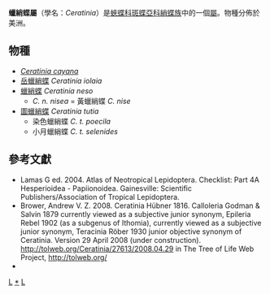 {{NoteTA|G1=Butterfly}}
{{Automatic Taxobox
| taxon = Ceratinia
| authority = Hübner, 1816
| image = Ceratinia tutia dorilla (23912276649).jpg
| image_caption = [[圖蠟綃蝶|圖蠟綃蝶]]<br />''Ceratinia tutia''
| type_species = [[蠟綃蝶|蠟綃蝶]]<br />''Nereis neso''
| type_species_authority = Hübner, [1806]
| subdivision_ranks = 物種
| subdivision =
共3種，詳見正文。
| synonyms =
* ''Calloleria'' <small>Godman & Salvin, [1879]</small>
* ''Epileria'' <small>Rebel, 1902</small>
* ''Teracinia'' <small>Röber, 1930</small>
}}

'''蠟綃蝶屬'''（學名：''Ceratinia''）是[[蛺蝶科|蛺蝶科]][[斑蝶亞科|斑蝶亞科]][[綃蝶族|綃蝶族]]中的一個[[屬_(生物)|屬]]。物種分佈於美洲。

== 物種 ==
* ''[[Ceratinia_cayana|Ceratinia cayana]]''
* [[岳蠟綃蝶|岳蠟綃蝶]] ''Ceratinia iolaia''
* [[蠟綃蝶|蠟綃蝶]] ''Ceratinia neso''
** ''C. n. nisea'' = 黃蠟綃蝶 ''C. nise''
* [[圖蠟綃蝶|圖蠟綃蝶]] ''Ceratinia tutia''
** 染色蠟綃蝶 ''C. t. poecila''
** 小月蠟綃蝶 ''C. t. selenides''

== 參考文獻 ==
{{reflist}}
* Lamas G ed. 2004. Atlas of Neotropical Lepidoptera. Checklist: Part 4A Hesperioidea - Papiionoidea. Gainesville: Scientific Publishers/Association of Tropical Lepidoptera.
* Brower, Andrew V. Z. 2008. Ceratinia Hübner 1816. Calloleria Godman & Salvin 1879 currently viewed as a subjective junior synonym, Epileria Rebel 1902 (as a subgenus of Ithomia), currently viewed as a subjective junior synonym, Teracinia Röber 1930 junior objective synonym of Ceratinia. Version 29 April 2008 (under construction). http://tolweb.org/Ceratinia/27613/2008.04.29 in The Tree of Life Web Project, http://tolweb.org/ {{Wayback|url=http://tolweb.org/ |date=20110515100516 }}
* {{Cite book | author = 寿建新 周尧 李宇飞 | title = 世界蝴蝶分類名錄 | location = 中國 | publisher = 陝西科學技術出版社 | date = 2006-04-01 | ISBN = 9787536936768 | language= zh-hans }}

{{Commons category|Ceratinia}}

{{斑蝶亞科}}
{{Taxonbar}}
[[Category:綃蝶族|L]]
[[Category:蠟綃蝶屬|*]]
[[Category:_1816年描述的分类群|L]]
